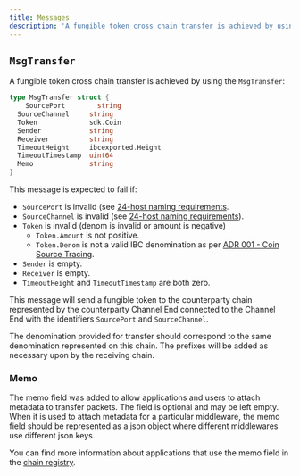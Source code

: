 ```yaml
---
title: Messages
description: 'A fungible token cross chain transfer is achieved by using the MsgTransfer:'
---
```

## `MsgTransfer`

A fungible token cross chain transfer is achieved by using the `MsgTransfer`:

```go
type MsgTransfer struct {
    SourcePort        string
  SourceChannel     string
  Token             sdk.Coin
  Sender            string
  Receiver          string
  TimeoutHeight     ibcexported.Height
  TimeoutTimestamp  uint64
  Memo              string
}
```

This message is expected to fail if:

* `SourcePort` is invalid (see [24-host naming requirements](https://github.com/cosmos/ibc/blob/master/spec/core/ics-024-host-requirements/README.md#paths-identifiers-separators).
* `SourceChannel` is invalid (see [24-host naming requirements](https://github.com/cosmos/ibc/blob/master/spec/core/ics-024-host-requirements/README.md#paths-identifiers-separators)).
* `Token` is invalid (denom is invalid or amount is negative)
  * `Token.Amount` is not positive.
  * `Token.Denom` is not a valid IBC denomination as per [ADR 001 - Coin Source Tracing](/docs/ibc/v4.6.x/architecture/adr-001-coin-source-tracing).
* `Sender` is empty.
* `Receiver` is empty.
* `TimeoutHeight` and `TimeoutTimestamp` are both zero.

This message will send a fungible token to the counterparty chain represented by the counterparty Channel End connected to the Channel End with the identifiers `SourcePort` and `SourceChannel`.

The denomination provided for transfer should correspond to the same denomination represented on this chain. The prefixes will be added as necessary upon by the receiving chain.

### Memo

The memo field was added to allow applications and users to attach metadata to transfer packets. The field is optional and may be left empty. When it is used to attach metadata for a particular middleware, the memo field should be represented as a json object where different middlewares use different json keys.

You can find more information about applications that use the memo field in the [chain registry](https://github.com/cosmos/chain-registry/blob/master/_memo_keys/ICS20_memo_keys.json).
